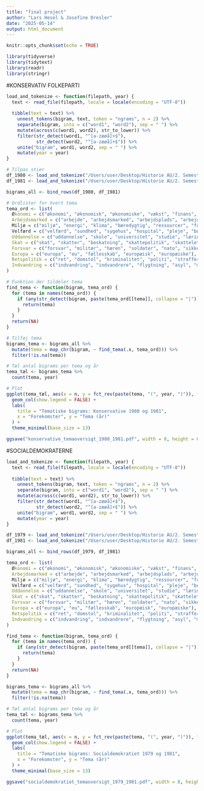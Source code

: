 ```yaml
---
title: "final project"
author: "Lars Hesel & Josefine Dresler"
date: "2025-05-14"
output: html_document
---
```


```r
knitr::opts_chunk$set(echo = TRUE)
```

```r
library(tidyverse)
library(tidytext)
library(readr)
library(stringr)
```

#KONSERVATIV FOLKEPARTI
```r
load_and_tokenize <- function(filepath, year) {
  text <- read_file(filepath, locale = locale(encoding = "UTF-8"))
  
  tibble(text = text) %>%
    unnest_tokens(bigram, text, token = "ngrams", n = 2) %>%
    separate(bigram, into = c("word1", "word2"), sep = " ") %>%
    mutate(across(c(word1, word2), str_to_lower)) %>%
    filter(str_detect(word1, "^[a-zæøå]+$"),
           str_detect(word2, "^[a-zæøå]+$")) %>%
    unite("bigram", word1, word2, sep = " ") %>%
    mutate(year = year)
}

# Tilpas stier
df_1980 <- load_and_tokenize("/Users/user/Desktop/Historie AU/2. Semester/Digitale_arkiver_metoder/Rstudio/data_DAMprojekt/tidy_data/konservative_1980.txt", 1980)
df_1981 <- load_and_tokenize("/Users/user/Desktop/Historie AU/2. Semester/Digitale_arkiver_metoder/Rstudio/data_DAMprojekt/tidy_data/konservative_1981.txt", 1981)

bigrams_all <- bind_rows(df_1980, df_1981)
```

```r
# Ordlister for hvert tema
tema_ord <- list(
  Økonomi = c("økonomi", "økonomisk", "økonomiske", "vækst", "finans", "budget"),
  Arbejdsmarked = c("arbejde", "arbejdsmarked", "arbejdsplads", "arbejdspladser", "job", "beskæftigelse", "arbejdsløshed", "dagpenge"),
  Miljø = c("miljø", "energi", "klima", "bæredygtig", "ressourcer", "forurening", "natur"),
  Velfærd = c("velfærd", "sundhed", "sygehus", "hospital", "pleje", "børn", "ældre", "familie", "omsorg"),
  Uddannelse = c("uddannelse", "skole", "universitet", "studie", "læring", "elever", "undervisning"),
  Skat = c("skat", "skatter", "beskatning", "skattepolitik", "skattelettelser"),
  Forsvar = c("forsvar", "militær", "hæren", "soldater", "nato", "sikkerhedspolitik"),
  Europa = c("europa", "eu", "fællesskab", "europæisk", "europæiske"),
  Retspolitik = c("ret", "domstol", "kriminalitet", "politi", "strafferet", "retsvæsen", "retfærdighed"),
  Indvandring = c("indvandring", "indvandrere", "flygtning", "asyl", "migrant", "integration")
)

# Funktion der tildeler tema
find_tema <- function(bigram, tema_ord) {
  for (tema in names(tema_ord)) {
    if (any(str_detect(bigram, paste(tema_ord[[tema]], collapse = "|")))) {
      return(tema)
    }
  }
  return(NA)
}

# Tilføj tema
bigrams_tema <- bigrams_all %>%
  mutate(tema = map_chr(bigram, ~ find_tema(.x, tema_ord))) %>%
  filter(!is.na(tema))
```

```r
# Tæl antal bigrams per tema og år
tema_tæl <- bigrams_tema %>%
  count(tema, year)

# Plot
ggplot(tema_tæl, aes(x = n, y = fct_rev(paste(tema, "(", year, ")")), fill = factor(year))) +
  geom_col(show.legend = FALSE) +
  labs(
    title = "Tematiske bigrams: Konservative 1980 og 1981",
    x = "Forekomster", y = "Tema (år)"
  ) +
  theme_minimal(base_size = 13)
```

```r
ggsave("konservative_temaoversigt_1980_1981.pdf", width = 8, height = 6)
```


#SOCIALDEMOKRATERNE
```r
load_and_tokenize <- function(filepath, year) {
  text <- read_file(filepath, locale = locale(encoding = "UTF-8"))
  
  tibble(text = text) %>%
    unnest_tokens(bigram, text, token = "ngrams", n = 2) %>%
    separate(bigram, into = c("word1", "word2"), sep = " ") %>%
    mutate(across(c(word1, word2), str_to_lower)) %>%
    filter(str_detect(word1, "^[a-zæøå]+$"),
           str_detect(word2, "^[a-zæøå]+$")) %>%
    unite("bigram", word1, word2, sep = " ") %>%
    mutate(year = year)
}

df_1979 <- load_and_tokenize("/Users/user/Desktop/Historie AU/2. Semester/Digitale_arkiver_metoder/Rstudio/data_DAMprojekt/tidy_data/socialdemokratiet_1979.txt", 1979)
df_1981 <- load_and_tokenize("/Users/user/Desktop/Historie AU/2. Semester/Digitale_arkiver_metoder/Rstudio/data_DAMprojekt/tidy_data/socialdemokratiet_1981.txt", 1981)

bigrams_all <- bind_rows(df_1979, df_1981)
```

```r
tema_ord <- list(
  Økonomi = c("økonomi", "økonomisk", "økonomiske", "vækst", "finans", "budget"),
  Arbejdsmarked = c("arbejde", "arbejdsmarked", "arbejdsplads", "arbejdspladser", "job", "beskæftigelse", "arbejdsløshed", "dagpenge"),
  Miljø = c("miljø", "energi", "klima", "bæredygtig", "ressourcer", "forurening", "natur"),
  Velfærd = c("velfærd", "sundhed", "sygehus", "hospital", "pleje", "børn", "ældre", "familie", "omsorg"),
  Uddannelse = c("uddannelse", "skole", "universitet", "studie", "læring", "elever", "undervisning"),
  Skat = c("skat", "skatter", "beskatning", "skattepolitik", "skattelettelser"),
  Forsvar = c("forsvar", "militær", "hæren", "soldater", "nato", "sikkerhedspolitik"),
  Europa = c("europa", "eu", "fællesskab", "europæisk", "europæiske"),
  Retspolitik = c("ret", "domstol", "kriminalitet", "politi", "strafferet", "retsvæsen", "retfærdighed"),
  Indvandring = c("indvandring", "indvandrere", "flygtning", "asyl", "migrant", "integration")
)

find_tema <- function(bigram, tema_ord) {
  for (tema in names(tema_ord)) {
    if (any(str_detect(bigram, paste(tema_ord[[tema]], collapse = "|")))) {
      return(tema)
    }
  }
  return(NA)
}

bigrams_tema <- bigrams_all %>%
  mutate(tema = map_chr(bigram, ~ find_tema(.x, tema_ord))) %>%
  filter(!is.na(tema))
```

```r
# Tæl antal bigrams per tema og år
tema_tæl <- bigrams_tema %>%
  count(tema, year)

# Plot
ggplot(tema_tæl, aes(x = n, y = fct_rev(paste(tema, "(", year, ")")), fill = factor(year))) +
  geom_col(show.legend = FALSE) +
  labs(
    title = "Tematiske bigrams: Socialdemokratiet 1979 og 1981",
    x = "Forekomster", y = "Tema (år)"
  ) +
  theme_minimal(base_size = 13)
```
```r
ggsave("socialdemokratiet_temaoversigt_1979_1981.pdf", width = 8, height = 6)
```
